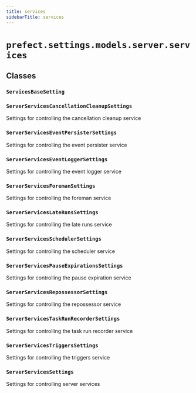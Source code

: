 ```yaml
---
title: services
sidebarTitle: services
---
```


# `prefect.settings.models.server.services`

## Classes

### `ServicesBaseSetting` <sup><a href="https://github.com/prefecthq/prefect/blob/main/src/prefect/settings/models/server/services.py#L10" target="_blank"><Icon icon="github" style="width: 14px; height: 14px;" /></a></sup>

### `ServerServicesCancellationCleanupSettings` <sup><a href="https://github.com/prefecthq/prefect/blob/main/src/prefect/settings/models/server/services.py#L17" target="_blank"><Icon icon="github" style="width: 14px; height: 14px;" /></a></sup>


Settings for controlling the cancellation cleanup service


### `ServerServicesEventPersisterSettings` <sup><a href="https://github.com/prefecthq/prefect/blob/main/src/prefect/settings/models/server/services.py#L47" target="_blank"><Icon icon="github" style="width: 14px; height: 14px;" /></a></sup>


Settings for controlling the event persister service


### `ServerServicesEventLoggerSettings` <sup><a href="https://github.com/prefecthq/prefect/blob/main/src/prefect/settings/models/server/services.py#L99" target="_blank"><Icon icon="github" style="width: 14px; height: 14px;" /></a></sup>


Settings for controlling the event logger service


### `ServerServicesForemanSettings` <sup><a href="https://github.com/prefecthq/prefect/blob/main/src/prefect/settings/models/server/services.py#L119" target="_blank"><Icon icon="github" style="width: 14px; height: 14px;" /></a></sup>


Settings for controlling the foreman service


### `ServerServicesLateRunsSettings` <sup><a href="https://github.com/prefecthq/prefect/blob/main/src/prefect/settings/models/server/services.py#L200" target="_blank"><Icon icon="github" style="width: 14px; height: 14px;" /></a></sup>


Settings for controlling the late runs service


### `ServerServicesSchedulerSettings` <sup><a href="https://github.com/prefecthq/prefect/blob/main/src/prefect/settings/models/server/services.py#L244" target="_blank"><Icon icon="github" style="width: 14px; height: 14px;" /></a></sup>


Settings for controlling the scheduler service


### `ServerServicesPauseExpirationsSettings` <sup><a href="https://github.com/prefecthq/prefect/blob/main/src/prefect/settings/models/server/services.py#L376" target="_blank"><Icon icon="github" style="width: 14px; height: 14px;" /></a></sup>


Settings for controlling the pause expiration service


### `ServerServicesRepossessorSettings` <sup><a href="https://github.com/prefecthq/prefect/blob/main/src/prefect/settings/models/server/services.py#L412" target="_blank"><Icon icon="github" style="width: 14px; height: 14px;" /></a></sup>


Settings for controlling the repossessor service


### `ServerServicesTaskRunRecorderSettings` <sup><a href="https://github.com/prefecthq/prefect/blob/main/src/prefect/settings/models/server/services.py#L432" target="_blank"><Icon icon="github" style="width: 14px; height: 14px;" /></a></sup>


Settings for controlling the task run recorder service


### `ServerServicesTriggersSettings` <sup><a href="https://github.com/prefecthq/prefect/blob/main/src/prefect/settings/models/server/services.py#L452" target="_blank"><Icon icon="github" style="width: 14px; height: 14px;" /></a></sup>


Settings for controlling the triggers service


### `ServerServicesSettings` <sup><a href="https://github.com/prefecthq/prefect/blob/main/src/prefect/settings/models/server/services.py#L498" target="_blank"><Icon icon="github" style="width: 14px; height: 14px;" /></a></sup>


Settings for controlling server services

